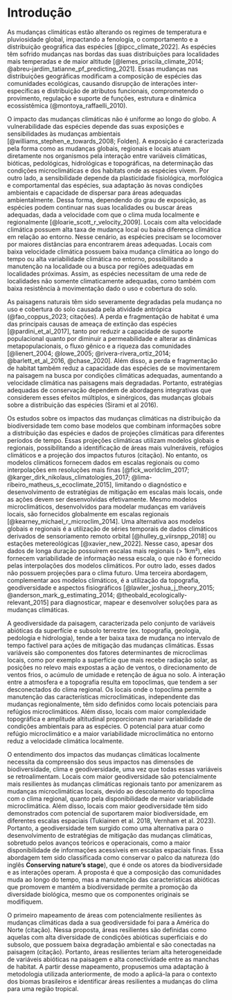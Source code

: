 # Introdução

As mudanças climáticas estão alterando os regimes de temperatura e pluviosidade global, impactando a fenologia, o comportamento e a distribuição geográfica das espécies [@ipcc_climate_2022]. As espécies têm sofrido mudanças nas bordas das suas  distribuições para localidades mais temperadas e de maior altitude [@lemes_priscila_climate_2014; @abreu-jardim_tatianne_pf_predicting_2021]. Essas mudanças nas distribuições geográficas modificam a composição de espécies das comunidades ecológicas, causando disrupção de interações inter-específicas e distribuição de atributos funcionais, comprometendo o provimento, regulação e suporte de funções, estrutura e dinâmica ecossistêmica (@montoya_raffaelli_2010).

O impacto das mudanças climáticas não é uniforme ao longo do globo. <!-- o impacto é maior nos trópicos (Miguel Araujo heat freezes) --> A vulnerabilidade das espécies depende das suas exposições e sensibilidades às mudanças ambientais [@williams_stephen_e_towards_2008; Folden]. A exposição é caracterizada pela forma como as mudanças globais, regionais e locais atuam diretamente nos organismos pela interação entre variáveis climáticas, bióticas, pedológicas, hidrológicas e topográficas, na determinação das condições microclimáticas e dos habitats onde as espécies vivem. <!-- essa frase não está fazendo sentido, mas não entendi para conseguir editar --> Por outro lado, a sensibilidade depende da plasticidade fisiológica, morfológica e comportamental das espécies, sua adaptação às novas condições ambientais e capacidade de dispersar para áreas adequadas ambientalmente. Dessa forma, dependendo do grau de exposição, as espécies podem continuar nas suas localidades ou buscar áreas adequadas, dada a velocidade com que o clima muda localmente e regionalmente  [@loarie_scott_r_velocity_2009]. Locais com alta velocidade climática possuem alta taxa de mudança local ou baixa diferença climática em relação ao entorno. Nesse cenário, as espécies precisam se locomover por maiores distâncias para encontrarem áreas adequadas. Locais com baixa velocidade climática possuem baixa mudança climática ao longo do tempo ou alta variabilidade climática no entorno, possibilitando a manutenção na localidade ou a busca por regiões adequadas em localidades próximas. Assim, as espécies necessitam de uma rede de localidades não somente climaticamente adequadas, como também com baixa resistência à movimentação dado o uso e cobertura do solo. 

As paisagens naturais têm sido severamente degradadas pela mudança no uso e cobertura do solo causada pela atividade antrópica (@fao_coppus_2023; citações).
A perda e fragmentação de habitat é uma das principais causas de ameaça de extinção das espécies [@pardini_et_al_2017], tanto por reduzir a capacidade de suporte populacional quanto por diminuir a permeabilidade e alterar as dinâmicas metapopulacionais, o fluxo gênico e a riqueza das comunidades [@lienert_2004; @lowe_2005; @rivera-rivera_ortiz_2014; @barlett_et_al_2016, @chase_2020]. Além disso, a perda e fragmentação de habitat também reduz a capacidade das espécies de se movimentarem na paisagem na busca por condições climáticas adequadas, aumentando a velocidade climática nas paisagens mais degradadas. Portanto, estratégias adequadas de conservação dependem de abordagens integrativas que considerem esses efeitos múltiplos, e sinérgicos, das mudanças globais sobre a distribuição das espécies (Sirami et al 2016).

Os estudos sobre os impactos das mudanças climáticas na distribuição da biodiversidade tem como base modelos que combinam informações sobre a distribuição das espécies e dados de projeções climáticas para diferentes períodos de tempo. Essas projeções climáticas utilizam modelos globais e regionais, possibilitando a identificação de áreas mais vulneráveis, refúgios climáticos e a projeção dos impactos futuros (citação). No entanto, os modelos climáticos fornecem dados em escalas regionais ou como interpolações em resoluções mais finas [@fick_worldclim_2017; @karger_dirk_nikolaus_climatologies_2017; @lima-ribeiro_matheus_s_ecoclimate_2015], limitando o diagnóstico e desenvolvimento de estratégias de mitigação em escalas mais locais, onde as ações devem ser desenvolvidas efetivamente. Mesmo modelos microclimáticos, desenvolvidos para modelar mudanças em variáveis locais, são fornecidos globalmente em escalas regionais [@kearney_michael_r_microclim_2014]. Uma alternativa aos modelos globais e regionais é a utilização de séries temporais de dados climáticos derivados de sensoriamento remoto orbital [@hulley_g_viirsnpp_2018] ou estações metereológicas [@xavier_new_2022]. Nesse caso, apesar dos dados de longa duração possuírem escalas mais regionais (> 1km²), eles fornecem variabilidade de informação nessa escala, o que não é fornecido pelas interpolações dos modelos climáticos. Por outro lado, esses dados não possuem projeções para o clima futuro. Uma terceira abordagem, complementar aos modelos climáticos, é a utilização da topografia, geodiversidade e aspectos fisiográficos [@lawler_joshua_j_theory_2015; @anderson_mark_g_estimating_2014; @theobald_ecologically-relevant_2015] para diagnosticar, mapear e desenvolver soluções para as mudanças climáticas.

A geodiversidade da paisagem, caracterizada pelo conjunto de variáveis abióticas da superfície e subsolo terrestre (ex. topografia, geologia, pedologia e hidrologia), tende a ter baixa taxa de mudança no intervalo de tempo factível para ações de mitigação das mudanças climáticas. Essas variáveis são componentes dos fatores determinantes de microclimas locais, como por exemplo a superfície que mais recebe radiação solar, as posições no relevo mais expostas a ação de ventos, o direcionamento de ventos frios, o acúmulo de umidade e retenção de água no solo. A interação entre a atmosfera e a topografia resulta em topoclimas, que tendem a ser desconectados do clima regional. Os locais onde o topoclima permite a manutenção das características microclimáticas, independente das mudanças regionalmente, têm sido definidos como locais potenciais para refúgios microclimáticos. Além disso, locais com maior complexidade topográfica e amplitude altitudinal proporcionam maior variabilidade de condições ambientais para as espécies. O potencial para atuar como refúgio microclimático e a maior variabilidade microclimática no entorno reduz a velocidade climática localmente.

O entendimento dos impactos das mudanças climáticas localmente necessita da compreensão dos seus impactos nas dimensões de biodiversidade, clima e geodiversidade, uma vez que todas essas variáveis se retroalimentam. Locais com maior geodiversidade são potencialmente mais resilientes às mudanças climáticas regionais tanto por amenizarem as mudanças microclimáticas locais, devido ao descolamento do topoclima com o clima regional, quanto pela disponibilidade de maior variabilidade microclimática. Além disso, locais com maior geodiversidade têm sido demonstrados com potencial de suportarem maior biodiversidade, em diferentes escalas espaciais (Tukiainen et al. 2018, Vernham et al. 2023). Portanto, a geodiversidade tem surgido como uma alternativa para o desenvolvimento de estratégias de mitigação das mudanças climáticas, sobretudo pelos avanços teóricos <!-- (conservation biology, essential variables, tree) --> e operacionais, como a maior disponibilidade de informações acessíveis em escalas espaciais finas. Essa abordagem tem sido classificada como conservar o palco da natureza (do inglês **Conserving nature’s stage**), que é onde os atores da biodiversidade e as interações operam. A proposta é que a composição das comunidades muda ao longo do tempo, mas a manutenção das características abióticas que promovem e mantém a biodiversidade permite a promoção da diversidade biológica, mesmo que os componentes originais se modifiquem.

O primeiro mapeamento de áreas com potencialmente resilientes às mudanças climáticas dada a sua geodiversidade foi para a América do Norte (citação). Nessa proposta, áreas resilientes são definidas como aquelas com alta diversidade de condições abióticas superficiais e do subsolo, que possuem baixa degradação ambiental e são conectadas na paisagem (citação). Portanto, áreas resilientes teriam alta heterogeneidade de variáveis abióticas na paisagem e alta conectividade entre as manchas de habitat. A partir desse mapeamento, propusemos uma adaptação à metodologia utilizada anteriormente, de modo a aplicá-la para o contexto dos biomas brasileiros e identificar áreas resilientes a mudanças do clima para uma região tropical.


<!-- estudos macroecologicos e macroevolutivos mostrando a importancia topografica e geodiversidade na biodiversidade -->

<!-- biodiversidade é custosa de monitorar, sensoriamento remoto e monitoramento da biodiversidade -->

<!-- Conservar a natureza, não somente a biodiversidade -->


